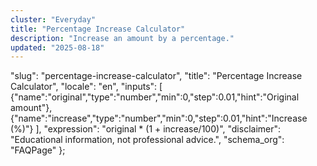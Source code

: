 ```yaml
---
cluster: "Everyday"
title: "Percentage Increase Calculator"
description: "Increase an amount by a percentage."
updated: "2025-08-18"
---
```



  "slug": "percentage-increase-calculator",
  "title": "Percentage Increase Calculator",
  "locale": "en",
  "inputs": [
    {"name":"original","type":"number","min":0,"step":0.01,"hint":"Original amount"},
    {"name":"increase","type":"number","min":0,"step":0.01,"hint":"Increase (%)"}
  ],
  "expression": "original * (1 + increase/100)",
  "disclaimer": "Educational information, not professional advice.",
  "schema_org": "FAQPage"
};

<BaseLayout title={schema.title} description={schema.description}>
  <Calculator schema={schema} />
</BaseLayout>
